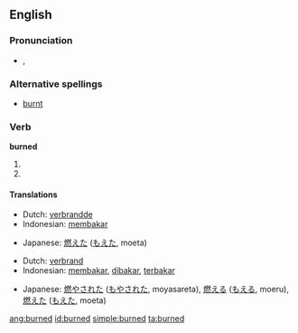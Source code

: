 ==English==

===Pronunciation===
*{{IPA|/'bʌ:(r)nd/}}, {{SAMPA|/"b3:nd/}}

===Alternative spellings===
*[[burnt]]

===Verb===
'''burned'''

# {{simple past of|[[burn]]}}
# {{past participle of|[[burn]]}}

====Translations====
{{trans-top|simple past of to burn}}
*Dutch: [[verbrandde]]
*Indonesian: [[bakar|membakar]]
{{trans-mid}}
*Japanese: [[燃えた]] ([[もえた]], moeta)
{{trans-bottom}}

{{trans-top|past participle of to burn}}
*Dutch: [[verbrand]]
*Indonesian: [[bakar|membakar]], [[bakar|dibakar]], [[bakar|terbakar]]
{{trans-mid}}
*Japanese: [[燃やされた]] ([[もやされた]], moyasareta),  [[燃える]] ([[もえる]], moeru),  [[燃えた]] ([[もえた]], moeta)
{{trans-bottom}}

[[ang:burned]]
[[id:burned]]
[[simple:burned]]
[[ta:burned]]